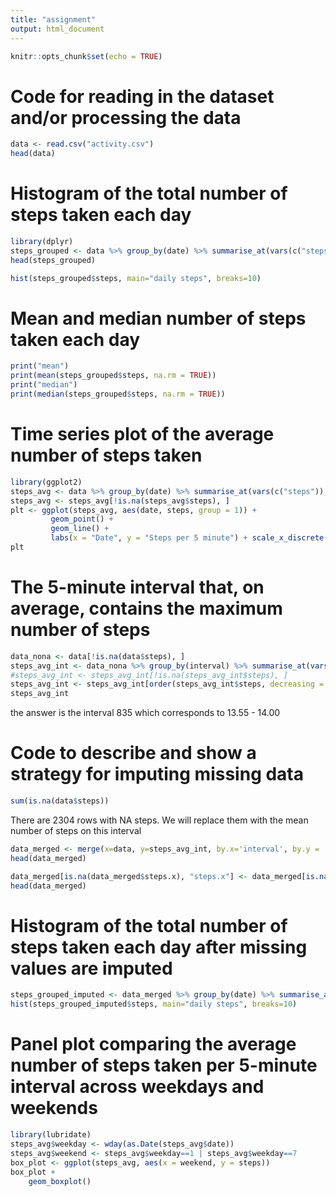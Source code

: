---
title: "assignment"
output: html_document
---

```{r setup, include=FALSE}
knitr::opts_chunk$set(echo = TRUE)
```

# Code for reading in the dataset and/or processing the data


```{r}
data <- read.csv("activity.csv")
head(data)
```
# Histogram of the total number of steps taken each day

```{r}
library(dplyr)
steps_grouped <- data %>% group_by(date) %>% summarise_at(vars(c("steps")), list(steps = sum))
head(steps_grouped)
```


```{r echo=FALSE}
hist(steps_grouped$steps, main="daily steps", breaks=10)
```

# Mean and median number of steps taken each day

```{r}
print("mean")
print(mean(steps_grouped$steps, na.rm = TRUE))
print("median")
print(median(steps_grouped$steps, na.rm = TRUE))
```

# Time series plot of the average number of steps taken

```{r}
library(ggplot2)
steps_avg <- data %>% group_by(date) %>% summarise_at(vars(c("steps")), list(steps = mean))
steps_avg <- steps_avg[!is.na(steps_avg$steps), ]
plt <- ggplot(steps_avg, aes(date, steps, group = 1)) +
         geom_point() +
         geom_line() + 
         labs(x = "Date", y = "Steps per 5 minute") + scale_x_discrete(guide = guide_axis(angle = 90))
plt
```


# The 5-minute interval that, on average, contains the maximum number of steps

```{r}
data_nona <- data[!is.na(data$steps), ]
steps_avg_int <- data_nona %>% group_by(interval) %>% summarise_at(vars(c("steps")), list(steps = mean))
#steps_avg_int <- steps_avg_int[!is.na(steps_avg_int$steps), ]
steps_avg_int <- steps_avg_int[order(steps_avg_int$steps, decreasing = TRUE), ]
steps_avg_int
```
the answer is the interval 835 which corresponds to 13.55 - 14.00 

# Code to describe and show a strategy for imputing missing data
```{r}
sum(is.na(data$steps))
```
There are 2304 rows with NA steps. We will replace them with the mean number of steps on this interval
```{r}
data_merged <- merge(x=data, y=steps_avg_int, by.x='interval', by.y = 'interval') 
head(data_merged)
```


```{r}
data_merged[is.na(data_merged$steps.x), "steps.x"] <- data_merged[is.na(data_merged$steps.x), "steps.y"]
head(data_merged)
```
# Histogram of the total number of steps taken each day after missing values are imputed

```{r}
steps_grouped_imputed <- data_merged %>% group_by(date) %>% summarise_at(vars(c("steps.x")), list(steps = sum))
hist(steps_grouped_imputed$steps, main="daily steps", breaks=10)
```

# Panel plot comparing the average number of steps taken per 5-minute interval across weekdays and weekends


```{r}
library(lubridate)
steps_avg$weekday <- wday(as.Date(steps_avg$date))
steps_avg$weekend <- steps_avg$weekday==1 | steps_avg$weekday==7
box_plot <- ggplot(steps_avg, aes(x = weekend, y = steps))
box_plot +
    geom_boxplot()
```


